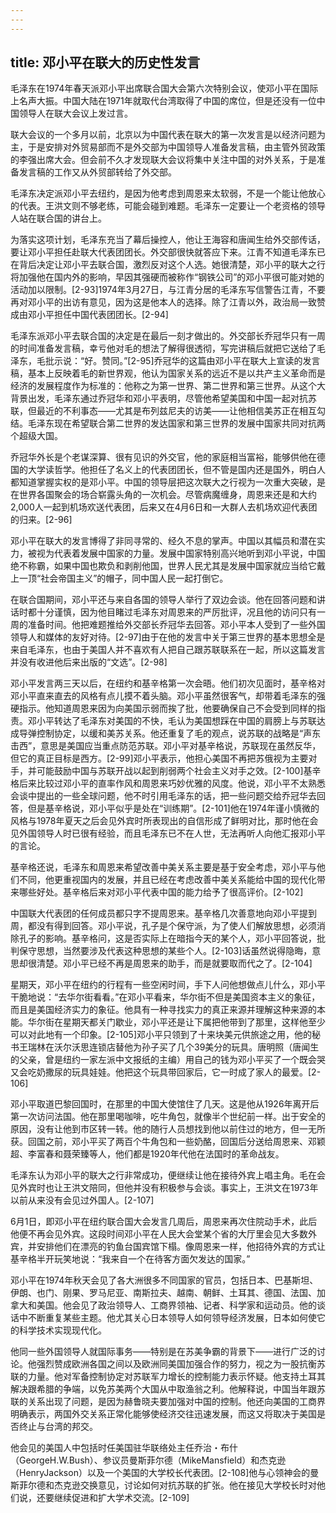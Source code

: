 ```yaml
---
---
---
```

title: 邓小平在联大的历史性发言
---



毛泽东在1974年春天派邓小平出席联合国大会第六次特别会议，使邓小平在国际上名声大振。中国大陆在1971年就取代台湾取得了中国的席位，但是还没有一位中国领导人在联大会议上发过言。

联大会议的一个多月以前，北京以为中国代表在联大的第一次发言是以经济问题为主，于是安排对外贸易部而不是外交部为中国领导人准备发言稿，由主管外贸政策的李强出席大会。但会前不久才发现联大会议将集中关注中国的对外关系，于是准备发言稿的工作又从外贸部转给了外交部。

毛泽东决定派邓小平去纽约，是因为他考虑到周恩来太软弱，不是一个能让他放心的代表。王洪文则不够老练，可能会碰到难题。毛泽东一定要让一个老资格的领导人站在联合国的讲台上。

为落实这项计划，毛泽东充当了幕后操控人，他让王海容和唐闻生给外交部传话，要让邓小平担任赴联大代表团团长。外交部很快就答应下来。江青不知道毛泽东已在背后决定让邓小平去联合国，激烈反对这个人选。她很清楚，邓小平的联大之行将加强他在国内外的影响，早因其强硬而被称作“钢铁公司”的邓小平很可能对她的活动加以限制。[2-93]1974年3月27日，与江青分居的毛泽东写信警告江青，不要再对邓小平的出访有意见，因为这是他本人的选择。除了江青以外，政治局一致赞成由邓小平担任中国代表团团长。[2-94]

毛泽东派邓小平去联合国的决定是在最后一刻才做出的。外交部长乔冠华只有一周的时间准备发言稿，幸亏他对毛的想法了解得很透彻，写完讲稿后就把它送给了毛泽东，毛批示说：“好。赞同。”[2-95]乔冠华的这篇由邓小平在联大上宣读的发言稿，基本上反映着毛的新世界观，他认为国家关系的远近不是以共产主义革命而是经济的发展程度作为标准的：他称之为第一世界、第二世界和第三世界。从这个大背景出发，毛泽东通过乔冠华和邓小平表明，尽管他希望美国和中国一起对抗苏联，但最近的不利事态——尤其是布列兹尼夫的访美——让他相信美苏正在相互勾结。毛泽东现在希望联合第二世界的发达国家和第三世界的发展中国家共同对抗两个超级大国。

乔冠华外长是个老谋深算、很有见识的外交官，他的家庭相当富裕，能够供他在德国的大学读哲学。他担任了名义上的代表团团长，但不管是国内还是国外，明白人都知道掌握实权的是邓小平。中国的领导层把这次联大之行视为一次重大突破，是在世界各国聚会的场合崭露头角的一次机会。尽管病魔缠身，周恩来还是和大约2,000人一起到机场欢送代表团，后来又在4月6日和一大群人去机场欢迎代表团的归来。[2-96]

邓小平在联大的发言博得了非同寻常的、经久不息的掌声。中国以其幅员和潜在实力，被视为代表着发展中国家的力量。发展中国家特别高兴地听到邓小平说，中国绝不称霸，如果中国也欺负和剥削他国，世界人民尤其是发展中国家就应当给它戴上一顶“社会帝国主义”的帽子，同中国人民一起打倒它。

在联合国期间，邓小平还与来自各国的领导人举行了双边会谈。他在回答问题和讲话时都十分谨慎，因为他目睹过毛泽东对周恩来的严厉批评，况且他的访问只有一周的准备时间。他把难题推给外交部长乔冠华去回答。邓小平本人受到了一些外国领导人和媒体的友好对待。[2-97]由于在他的发言中关于第三世界的基本思想全是来自毛泽东，也由于美国人并不喜欢有人把自己跟苏联联系在一起，所以这篇发言并没有收进他后来出版的“文选”。[2-98]

邓小平发言两三天以后，在纽约和基辛格第一次会晤。他们初次见面时，基辛格对邓小平直来直去的风格有点儿摸不着头脑。邓小平虽然很客气，却带着毛泽东的强硬指示。他知道周恩来因为向美国示弱而挨了批，他要确保自己不会受到同样的指责。邓小平转达了毛泽东对美国的不快，毛认为美国想踩在中国的肩膀上与苏联达成导弹控制协定，以缓和美苏关系。他还重复了毛的观点，说苏联的战略是“声东击西”，意思是美国应当重点防范苏联。邓小平对基辛格说，苏联现在虽然反华，但它的真正目标是西方。[2-99]邓小平表示，他担心美国不再把苏俄视为主要对手，并可能鼓励中国与苏联开战以起到削弱两个社会主义对手之效。[2-100]基辛格后来比较过邓小平的直率作风和周恩来巧妙优雅的风度。他说，邓小平不太熟悉会谈中提出的一些全球问题，他不时引用毛泽东的话，把一些问题交给乔冠华去回答，但是基辛格说，邓小平似乎是处在“训练期”。[2-101]他在1974年谨小慎微的风格与1978年夏天之后会见外宾时所表现出的自信形成了鲜明对比，那时他在会见外国领导人时已很有经验，而且毛泽东已不在人世，无法再听人向他汇报邓小平的言论。

基辛格还说，毛泽东和周恩来希望改善中美关系主要是基于安全考虑，邓小平与他们不同，他更重视国内的发展，并且已经在考虑改善中美关系能给中国的现代化带来哪些好处。基辛格后来对邓小平代表中国的能力给予了很高评价。[2-102]

中国联大代表团的任何成员都只字不提周恩来。基辛格几次善意地向邓小平提到周，都没有得到回答。邓小平说，孔子是个保守派，为了使人们解放思想，必须消除孔子的影响。基辛格问，这是否实际上在暗指今天的某个人，邓小平回答说，批判保守思想，当然要涉及代表这种思想的某些个人。[2-103]话虽然说得隐晦，意思却很清楚。邓小平已经不再是周恩来的助手，而是就要取而代之了。[2-104]

星期天，邓小平在纽约的行程有一些空闲时间，手下人问他想做点儿什么，邓小平干脆地说：“去华尔街看看。”在邓小平看来，华尔街不但是美国资本主义的象征，而且是美国经济实力的象征。他具有一种寻找实力的真正来源并理解这种来源的本能。华尔街在星期天都关门歇业，邓小平还是让下属把他带到了那里，这样他至少可以对此地有一个印象。[2-105]邓小平只领到了十来块美元供旅途之用，他的秘书王瑞林在沃尔沃思连锁店替他为孙子买了几个39美分的玩具。唐明照（唐闻生的父亲，曾是纽约一家左派中文报纸的主编）用自己的钱为邓小平买了一个既会哭又会吃奶撒尿的玩具娃娃。他把这个玩具带回家后，它一时成了家人的最爱。[2-106]

邓小平取道巴黎回国时，在那里的中国大使馆住了几天。这是他从1926年离开后第一次访问法国。他在那里喝咖啡，吃牛角包，就像半个世纪前一样。出于安全的原因，没有让他到市区转一转。他的随行人员想找到他以前住过的地方，但一无所获。回国之前，邓小平买了两百个牛角包和一些奶酪，回国后分送给周恩来、邓颖超、李富春和聂荣臻等人，他们都是1920年代他在法国时的革命战友。

毛泽东认为邓小平的联大之行非常成功，便继续让他在接待外宾上唱主角。毛在会见外宾时也让王洪文陪同，但他并没有积极参与会谈。事实上，王洪文在1973年以前从来没有会见过外国人。[2-107]

6月1日，即邓小平在纽约联合国大会发言几周后，周恩来再次住院动手术，此后他便不再会见外宾。这段时间邓小平在人民大会堂某个省的大厅里会见大多数外宾，并安排他们在漂亮的钓鱼台国宾馆下榻。像周恩来一样，他招待外宾的方式让基辛格半开玩笑地说：“我来自一个在待客方面欠发达的国家。”

邓小平在1974年秋天会见了各大洲很多不同国家的官员，包括日本、巴基斯坦、伊朗、也门、刚果、罗马尼亚、南斯拉夫、越南、朝鲜、土耳其、德国、法国、加拿大和美国。他会见了政治领导人、工商界领袖、记者、科学家和运动员。他的谈话中不断重复某些主题。他尤其关心日本领导人如何领导经济发展，日本如何使它的科学技术实现现代化。

他同一些外国领导人就国际事务——特别是在苏美争霸的背景下——进行广泛的讨论。他强烈赞成欧洲各国之间以及欧洲同美国加强合作的努力，视之为一股抗衡苏联的力量。他对军备控制协定对苏联军力增长的控制能力表示怀疑。他支持土耳其解决跟希腊的争端，以免苏美两个大国从中取渔翁之利。他解释说，中国当年跟苏联的关系出现了问题，是因为赫鲁晓夫要加强对中国的控制。他还向美国的工商界明确表示，两国外交关系正常化能够使经济交往迅速发展，而这又将取决于美国是否终止与台湾的邦交。

他会见的美国人中包括时任美国驻华联络处主任乔治・布什（GeorgeH.W.Bush）、参议员曼斯菲尔德（MikeMansfield）和杰克逊（HenryJackson）以及一个美国的大学校长代表团。[2-108]他与心领神会的曼斯菲尔德和杰克逊交换意见，讨论如何对抗苏联的扩张。他在接见大学校长时对他们说，还要继续促进和扩大学术交流。[2-109]